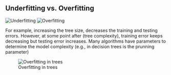 

## Underfitting vs. Overfitting


![Underfitting](./figures/underfitting.png) ![Overfitting](./figures/overfitting.png)

For example, increasing the tree size, decreases the training and testing errors. However, at some point after (tree complexity), training error keeps decreasing but testing error increases. Many algorithms have parameters to determine the model complexity (e.g., in decision trees is the prunning parameter)

![Overfitting in trees](figures/overfittingTrees.png)


